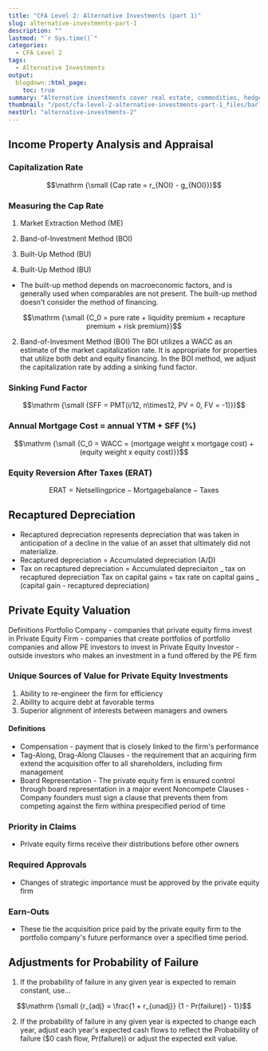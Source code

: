 ```yaml
---
title: "CFA Level 2: Alternative Investments (part 1)"
slug: alternative-investments-part-1
description: ""
lastmod: "`r Sys.time()`"
categories:
  - CFA Level 2
tags:
  - Alternative Investments
output:
  blogdown::html_page:
    toc: true
summary: "Alternative investments cover real estate, commodities, hedge funds, private equity, and more. Each of these has its own unique risk and reward features."
thumbnail: "/post/cfa-level-2-alternative-investments-part-1_files/barley.jpg"
nextUrl: "alternative-investments-2"
---
```


## Income Property Analysis and Appraisal

### Capitalization Rate

```math
\mathrm {\small {Cap rate = r_{NOI} - g_{NOI}}}
```

### Measuring the Cap Rate

1. Market Extraction Method (ME)
2. Band-of-Investment Method (BOI)
3. Built-Up Method (BU)

4. Built-Up Method (BU)

- The built-up method depends on macroeconomic factors, and is generally used when comparables are not present. The built-up method doesn't consider the method of financing.

```math
\mathrm {\small {C_0 = pure rate + liquidity premium + recapture premium + risk premium}}
```

2. Band-of-Invesment Method (BOI)
   The BOI utilizes a WACC as an estimate of the market capitalization rate. It is appropriate for properties that utilize both debt and equity financing. In the BOI method, we adjust the capitalization rate by adding a sinking fund factor.

### Sinking Fund Factor

```math
\mathrm {\small {SFF = PMT(i/12, n\times12, PV = 0, FV = -1)}}
```

### Annual Mortgage Cost = annual YTM + SFF (%)

```math
\mathrm {\small {C_0 = WACC = (mortgage weight x mortgage cost) + (equity weight x equity cost)}}
```

### Equity Reversion After Taxes (ERAT)

```math
\mathrm {ERAT = Net selling price - Mortgage balance - Taxes}
```

## Recaptured Depreciation

- Recaptured depreciation represents depreciation that was taken in anticipation of a decline in the value of an asset that ultimately did not materialize.
- Recaptured depreciation = Accumulated depreciation (A/D)
- Tax on recaptured depreciation = Accumulated depreciaiton _ tax on recaptured depreciation
  Tax on capital gains = tax rate on capital gains _ (capital gain - recaptured depreciation)

## Private Equity Valuation

Definitions
Portfolio Company - companies that private equity firms invest in
Private Equity Firm - companies that create portfolios of portfolio companies and allow PE investors to invest in
Private Equity Investor - outside investors who makes an investment in a fund offered by the PE firm

### Unique Sources of Value for Private Equity Investments

1. Ability to re-engineer the firm for efficiency
2. Ability to acquire debt at favorable terms
3. Superior alignment of interests between managers and owners

#### Definitions

- Compensation - payment that is closely linked to the firm's performance
- Tag-Along, Drag-Along Clauses - the requirement that an acquiring firm extend the acquisition offer to all shareholders, including firm management
- Board Representation - The private equity firm is ensured control through board representation in a major event
  Noncompete Clauses - Company founders must sign a clause that prevents them from competing against the firm withina prespecified period of time

### Priority in Claims

- Private equity firms receive their distributions before other owners

### Required Approvals

- Changes of strategic importance must be approved by the private equity firm

### Earn-Outs

- These tie the acquisition price paid by the private equity firm to the portfolio company's future performance over a specified time period.

## Adjustments for Probability of Failure

1. If the probability of failure in any given year is expected to remain constant, use...

```math
\mathrm {\small {r_{adj} =  \frac{1 + r_{unadj}} {1 - Pr(failure)} - 1}}
```

2. If the probability of failure in any given year is expected to change each year, adjust each year's expected cash flows to reflect the Probability of failure ($0 cash flow, Pr(failure)) or adjust the expected exit value.
